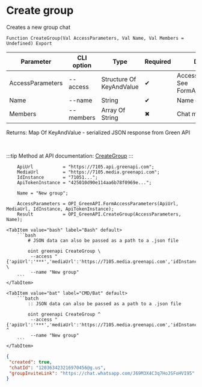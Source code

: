 ﻿---
sidebar_position: 2
description: Create group and other functions to work with Green API in the Open Integration Package, a free open-source integration library for 1C:Enterprise 8, OneScript and CLI
keywords: [1C, 1С, 1С:Enterprise, 1С:Enterprise 8.3, API, Integration, Services, Exchange, OneScript, CLI, Green API]
---


# Create group
 Creates a new group chat



`Function CreateGroup(Val AccessParameters, Val Name, Val Members = Undefined) Export`

  | Parameter | CLI option | Type | Required | Description |
  |-|-|-|-|-|
  | AccessParameters | --access | Structure Of KeyAndValue | &#x2714; | Access parameters. See FormAccessParameters |
  | Name | --name | String | &#x2714; | Name of the group chat |
  | Members | --members | Array Of String | &#x2716; | Chat members array |

  
  Returns:  Map Of KeyAndValue - serialized JSON response from Green API

<br/>

:::tip
Method at API documentation: [CreateGroup](https://green-api.com/docs/api/groups/CreateGroup/)
:::
<br/>


```bsl title="1C:Enterprise/OneScript code example"
    ApiUrl           = "https://7105.api.greenapi.com";
    MediaUrl         = "https://7105.media.greenapi.com";
    IdInstance       = "71051...";
    ApiTokenInstance = "425010d90e114aa6b78f0969e...";

    Name = "New group";

    AccessParameters = OPI_GreenAPI.FormAccessParameters(ApiUrl, MediaUrl, IdInstance, ApiTokenInstance);
    Result           = OPI_GreenAPI.CreateGroup(AccessParameters, Name);
```
 

 <Tabs>
  
    <TabItem value="bash" label="Bash" default>
        ```bash
            # JSON data can also be passed as a path to a .json file
            
            oint greenapi CreateGroup \
             --access "{'apiUrl':'***','mediaUrl':'https://7105.media.greenapi.com','idInstance':'7105187566','apiTokenInstance':'***'}" \
             --name "New group"
        ```
    </TabItem>
  
    <TabItem value="bat" label="CMD/Bat" default>
        ```batch
            :: JSON data can also be passed as a path to a .json file
            
            oint greenapi CreateGroup ^
             --access "{'apiUrl':'***','mediaUrl':'https://7105.media.greenapi.com','idInstance':'7105187566','apiTokenInstance':'***'}" ^
             --name "New group"
        ```
    </TabItem>
</Tabs>


```json title="Result"
{
 "created": true,
 "chatId": "120363423216970456@g.us",
 "groupInviteLink": "https://chat.whatsapp.com/J69M3X4C3q7HoJSFoHVI95"
}
```
